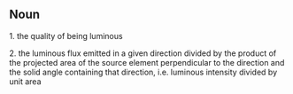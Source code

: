 == Noun ==

1. the quality of being luminous

2. the luminous flux emitted in a given direction divided by the product of the projected area of the source element perpendicular to the direction and the solid angle containing that direction, i.e. luminous intensity divided by unit area